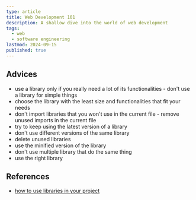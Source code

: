 ```yaml
---
type: article
title: Web Development 101
description: A shallow dive into the world of web development
tags:
  - web
  - software engineering
lastmod: 2024-09-15
published: true
---
```


## Advices

- use a library only if you really need a lot of its functionalities - don't use a library for simple things
- choose the library with the least size and functionalities that fit your needs
- don't import libraries that you won't use in the current file - remove unused imports in the current file
- try to keep using the latest version of a library
- don't use different versions of the same library
- delete unused libraries
- use the minified version of the library
- don't use multiple library that do the same thing
- use the right library

## References

- [how to use libraries in your project](https://youtu.be/XHj9Uo6oSWk?si=XWMTITXnmySanxtX)

